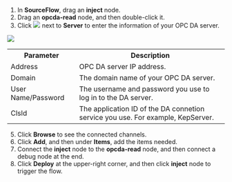 1. In **SourceFlow**, drag an **inject** node.
2. Drag an **opcda-read** node, and then double-click it.
4. Click <img src="http://communityimage2.oss-cn-hangzhou.aliyuncs.com/84.png" /> next to **Server** to enter the information of your OPC DA server.

<img width={300} src="http://communityimage2.oss-cn-hangzhou.aliyuncs.com/88.png" />

<table>
  <tr>
    <th>Parameter</th>
    <th>Description</th>
  </tr>
  <tr>
    <td>Address</td>
    <td>OPC DA server IP address.</td>
  </tr>
  <tr>
    <td>Domain</td>
    <td>The domain name of your OPC DA server.</td>
  </tr>
  <tr>
    <td>User Name/Password</td>
    <td>The username and password you use to log in to the DA server.</td>
  </tr>
  <tr>
    <td>Clsld</td>
    <td>The application ID of the DA connetion service you use. For example, KepServer.</td>
  </tr>
</table>

5. Click **Browse** to see the connected channels.
6. Click **Add**, and then under **Items**, add the items needed.
7. Connect the **inject** node to the **opcda-read** node, and then connect a debug node at the end.
8. Click **Deploy** at the upper-right corner, and then click **inject** node to trigger the flow.


